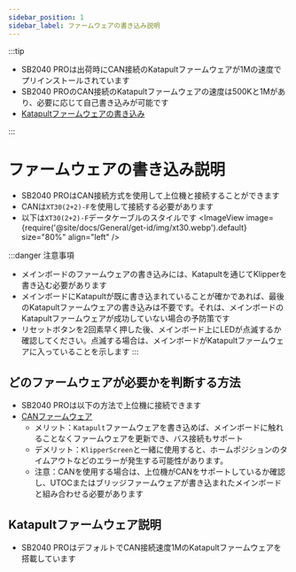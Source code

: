 ```yaml
---
sidebar_position: 1
sidebar_label: ファームウェアの書き込み説明
---
```



:::tip

* SB2040 PROは出荷時にCAN接続のKatapultファームウェアが1Mの速度でプリインストールされています
* SB2040 PROのCAN接続のKatapultファームウェアの速度は500Kと1Mがあり、必要に応じて自己書き込みが可能です
* [Katapultファームウェアの書き込み](./bl.mdx "クリックでジャンプ")

:::

# ファームウェアの書き込み説明

* SB2040 PROはCAN接続方式を使用して上位機と接続することができます
* CANは`XT30(2+2)-F`を使用して接続する必要があります
* 以下は`XT30(2+2)-F`データケーブルのスタイルです
<ImageView image={require('@site/docs/General/get-id/img/xt30.webp').default} size="80%" align="left" />

:::danger 注意事項
* メインボードのファームウェアの書き込みには、Katapultを通じてKlipperを書き込む必要があります
* メインボードにKatapultが既に書き込まれていることが確かであれば、最後のKatapultファームウェアの書き込みは不要です。それは、メインボードのKatapultファームウェアが成功していない場合の予防策です
* リセットボタンを2回素早く押した後、メインボード上にLEDが点滅するか確認してください。点滅する場合は、メインボードがKatapultファームウェアに入っていることを示します
:::

## どのファームウェアが必要かを判断する方法

* SB2040 PROは以下の方法で上位機に接続できます
* [CANファームウェア](./can.mdx "クリックでジャンプ")
    * メリット：`Katapult`ファームウェアを書き込めば、メインボードに触れることなくファームウェアを更新でき、バス接続もサポート
    * デメリット：`KlipperScreen`と一緒に使用すると、ホームポジションのタイムアウトなどのエラーが発生する可能性があります。
    * 注意：CANを使用する場合は、上位機がCANをサポートしているか確認し、UTOCまたはブリッジファームウェアが書き込まれたメインボードと組み合わせる必要があります

## Katapultファームウェア説明

* SB2040 PROはデフォルトでCAN接続速度1MのKatapultファームウェアを搭載しています

<CANBOOT />